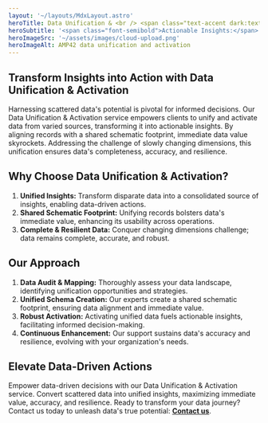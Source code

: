 ```yaml
---
layout: '~/layouts/MdxLayout.astro'
heroTitle: Data Unification & <br /> <span class="text-accent dark:text-white highlight">Activation</span>
heroSubtitle: '<span class="font-semibold">Actionable Insights:</span> Our Data Unification & Activation service converts dispersed data into unified, actionable insights. By aligning records with a shared schematic footprint, data gains immediate value, accuracy, and resilience, driving informed decisions.'
heroImageSrc: '~/assets/images/cloud-upload.png'
heroImageAlt: AMP42 data unification and activation
---
```


## **Transform Insights into Action with Data Unification & Activation**

Harnessing scattered data's potential is pivotal for informed decisions. Our Data Unification & Activation service empowers clients to unify and activate data from varied sources, transforming it into actionable insights. By aligning records with a shared schematic footprint, immediate data value skyrockets. Addressing the challenge of slowly changing dimensions, this unification ensures data's completeness, accuracy, and resilience.

## **Why Choose Data Unification & Activation?**

1. **Unified Insights:** Transform disparate data into a consolidated source of insights, enabling data-driven actions.
2. **Shared Schematic Footprint:** Unifying records bolsters data's immediate value, enhancing its usability across operations.
3. **Complete & Resilient Data:** Conquer changing dimensions challenge; data remains complete, accurate, and robust.

## **Our Approach**

1. **Data Audit & Mapping:** Thoroughly assess your data landscape, identifying unification opportunities and strategies.
2. **Unified Schema Creation:** Our experts create a shared schematic footprint, ensuring data alignment and immediate value.
3. **Robust Activation:** Activating unified data fuels actionable insights, facilitating informed decision-making.
4. **Continuous Enhancement:** Our support sustains data's accuracy and resilience, evolving with your organization's needs.

## **Elevate Data-Driven Actions**

Empower data-driven decisions with our Data Unification & Activation service. Convert scattered data into unified insights, maximizing immediate value, accuracy, and resilience. Ready to transform your data journey? Contact us today to unleash data's true potential: **[Contact us](https://www.amp42.com/contact)**.
